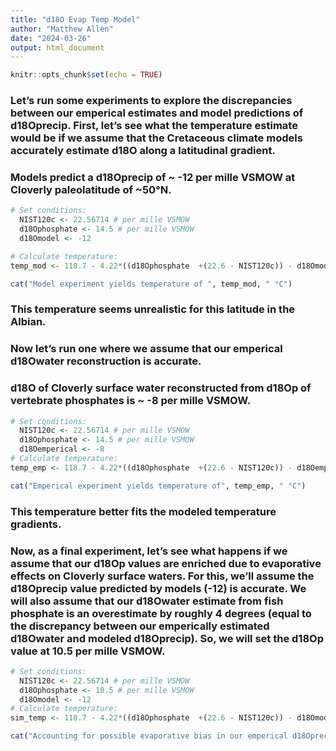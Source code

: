 ```yaml
---
title: "d18O Evap Temp Model"
author: "Matthew Allen"
date: "2024-03-26"
output: html_document
---
```


```r
knitr::opts_chunk$set(echo = TRUE)
```

### Let's run some experiments to explore the discrepancies between our emperical estimates and model predictions of d18Oprecip. First, let's see what the temperature estimate would be if we assume that the Cretaceous climate models accurately estimate d18O along a latitudinal gradient. 

### Models predict a d18Oprecip of ~ -12 per mille VSMOW at Cloverly paleolatitude of ~50°N. 


```r
# Set conditions:
  NIST120c <- 22.56714 # per mille VSMOW
  d18Ophosphate <- 14.5 # per mille VSMOW
  d18Omodel <- -12

# Calculate temperature:
temp_mod <- 118.7 - 4.22*((d18Ophosphate  +(22.6 - NIST120c)) - d18Omodel ) 

cat("Model experiment yields temperature of ", temp_mod, " °C")
```
### This temperature seems unrealistic for this latitude in the Albian.

### Now let's run one where we assume that our emperical d18Owater reconstruction is accurate.

### d18O of Cloverly surface water reconstructed from d18Op of vertebrate phosphates is ~ -8 per mille VSMOW.


```r

# Set conditions:
  NIST120c <- 22.56714 # per mille VSMOW
  d18Ophosphate <- 14.5 # per mille VSMOW
  d18Oemperical <- -8
# Calculate temperature:
temp_emp <- 118.7 - 4.22*((d18Ophosphate  +(22.6 - NIST120c)) - d18Oemperical ) 

cat("Emperical experiment yields temperature of", temp_emp, " °C")
```

### This temperature better fits the modeled temperature gradients.

### Now, as a final experiment, let's see what happens if we assume that our d18Op values are enriched due to evaporative effects on Cloverly surface waters. For this, we'll assume the d18Oprecip value predicted by models (-12) is accurate. We will also assume that our d18Owater estimate from fish phosphate is an overestimate by roughly 4 degrees (equal to the discrepancy between our emperically estimated d18Owater and modeled d18Oprecip). So, we will set the d18Op value at 10.5 per mille VSMOW.

```r

# Set conditions:
  NIST120c <- 22.56714 # per mille VSMOW
  d18Ophosphate <- 10.5 # per mille VSMOW
  d18Omodel <- -12
# Calculate temperature:
sim_temp <- 118.7 - 4.22*((d18Ophosphate  +(22.6 - NIST120c)) - d18Omodel ) 

cat("Accounting for possible evaporative bias in our emperical d18Oprecip estimates yields temperature of", sim_temp, " °C")
```